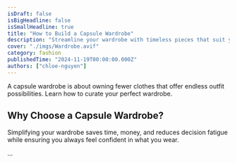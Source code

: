 ```yaml
---
isDraft: false
isBigHeadline: false
isSmallHeadline: true
title: "How to Build a Capsule Wardrobe"
description: "Streamline your wardrobe with timeless pieces that suit your style."
cover: "./imgs/Wardrobe.avif"
category: fashion
publishedTime: "2024-11-19T00:00:00.000Z"
authors: ["chloe-nguyen"]
---
```


A capsule wardrobe is about owning fewer clothes that offer endless outfit possibilities. Learn how to curate your perfect wardrobe.

## Why Choose a Capsule Wardrobe?

Simplifying your wardrobe saves time, money, and reduces decision fatigue while ensuring you always feel confident in what you wear.

...
